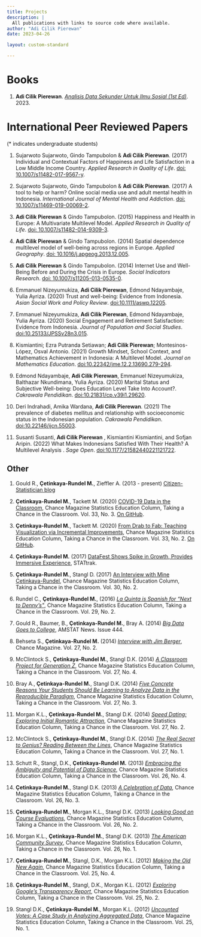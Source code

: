 ```yaml
---
title: Projects
description: |
  All publications with links to source code where available.
author: "Adi Cilik Pierewan"
date: 2023-04-26

layout: custom-standard

---
```


# Books

1.  **Adi Cilik Pierewan**. *[Analisis Data Sekunder Untuk Ilmu Sosial (1st
    Ed)](http://daris.netlify.app/)*. 2023.



# International Peer Reviewed Papers

(\* indicates undergraduate students)

1.  Sujarwoto Sujarwoto, Gindo Tampubolon & **Adi Cilik Pierewan**. (2017) Individual and Contextual Factors of Happiness and Life Satisfaction in a Low Middle Income Country. *Applied Research in Quality of Life*.
    [doi:
    10.1007/s11482-017-9567-y](https://link.springer.com/article/10.1007/s11482-017-9567-y).

2.  Sujarwoto Sujarwoto, Gindo Tampubolon & **Adi Cilik Pierewan**. (2017) A tool to help or harm? Online social media use and adult mental health in Indonesia. *International Journal of Mental Health and Addiction*.
    [doi:
    10.1007/s11469-019-00069-2](https://link.springer.com/article/10.1007/s11469-019-00069-2).

3.  **Adi Cilik Pierewan** & Gindo Tampubolon. (2015) Happiness and Health in Europe: A Multivariate Multilevel Model. *Applied Research in Quality of Life*.
    [doi: 10.1007/s11482-014-9309-3](https://link.springer.com/article/10.1007/s11482-014-9309-3).

4.  **Adi Cilik Pierewan** & Gindo Tampubolon. (2014) Spatial dependence multilevel model of well-being across regions in Europe. *Applied Geography*.
    [doi: 10.1016/j.apgeog.2013.12.005](https://www.sciencedirect.com/science/article/abs/pii/S0143622813002816).

5.  **Adi Cilik Pierewan** & Gindo Tampubolon. (2014) Internet Use and Well-Being Before and During the Crisis in Europe. *Social Indicators Research*.
    [doi: 10.1007/s11205-013-0535-0](https://link.springer.com/article/10.1007/s11205-013-0535-0).

6.  Emmanuel Nizeyumukiza, **Adi Cilik Pierewan**, Edmond Ndayambaje, Yulia Ayriza. (2020) Trust and well-being: Evidence from Indonesia. *Asian Social Work and Policy Review*.
    [doi:10.1111/aswp.12205](https://onlinelibrary.wiley.com/doi/abs/10.1111/aswp.12205).


7.  Emmanuel Nizeyumukiza, **Adi Cilik Pierewan**, Edmond Ndayambaje, Yulia Ayriza. (2020) Social Engagement and Retirement Satisfaction: Evidence from Indonesia. *Journal of Population and Social Studies*.
    [doi:10.25133/JPSSv28n3.015](https://so03.tci-thaijo.org/index.php/jpss/article/view/227699).


8.  Kismiantini; Ezra Putranda Setiawan;  **Adi Cilik Pierewan**; Montesinos-López, Osval Antonio. (2021) Growth Mindset, School Context, and Mathematics Achievement in Indonesia: A Multilevel Model. *Journal on Mathematics Education*.
    [doi:10.22342/jme.12.2.13690.279-294](https://ejournal.unsri.ac.id/index.php/jme/article/view/13690).

9.  Edmond Ndayambaje, **Adi Cilik Pierewan**, Emmanuel Nizeyumukiza,
Balthazar Nkundimana, Yulia Ayriza. (2020) Marital Status and Subjective Well-being: Does Education Level
Take Into Account?. *Cakrawala Pendidikan*.
    [doi:10.21831/cp.v39i1.29620](https://journal.uny.ac.id/index.php/cp/article/view/29620).

9.  Deri Indrahadi, Amika Wardana, **Adi Cilik Pierewan**. (2021) The prevalence of diabetes mellitus and relationship with socioeconomic status in the Indonesian population. *Cakrawala Pendidikan*.
    [doi:10.22146/ijcn.55003](https://journal.uny.ac.id/index.php/cp/article/view/29620).

10.  Susanti Susanti, **Adi Cilik Pierewan** ,
Kismiantini Kismiantini, and Sofjan Aripin. (2022) What Makes Indonesians Satisfied With
Their Health? A Multilevel
Analysis . *Sage Open*.
    [doi:10.1177/21582440221121722](https://journals.sagepub.com/doi/pdf/10.1177/21582440221121722).

## Other

1.  Gould R., **Çetinkaya-Rundel M.**, Zieffler A. (2013 - present)
    [Citizen-Statistician blog](http://citizen-statistician.org/)

2.  **Çetinkaya-Rundel M.**, Tackett M. (2020) [COVID-19 Data in the
    Classroom
    ](https://chance.amstat.org/2020/09/covid-19-in-the-classroom/),
    Chance Magazine Statistics Education Column, Taking a Chance in the
    Classroom. Vol. 33, No. 3. [On
    GitHub](https://github.com/mine-cetinkaya-rundel/take-a-chance/tree/master/2020-07-classroom-covid19).

3.  **Çetinkaya-Rundel M.**, Tackett M. (2020) [From Drab to Fab:
    Teaching Visualization via Incremental
    Improvements](https://chance.amstat.org/2020/04/from-drab-to-fab/),
    Chance Magazine Statistics Education Column, Taking a Chance in the
    Classroom. Vol. 33, No. 2. [On
    GitHub](https://github.com/mine-cetinkaya-rundel/take-a-chance/tree/master/2020-02-drab-to-fab).

4.  **Çetinkaya-Rundel M.** (2017) [DataFest Shows Spike in Growth,
    Provides Immersive
    Experience](http://stattrak.amstat.org/2017/09/01/datafestspike/),
    STATtrak.

5.  **Çetinkaya-Rundel M.**, Stangl D. (2017) [An Interview with Mine
    Çetinkaya-Rundel](https://chance.amstat.org/2017/04/interview-mine-cetinkaya-rundel/),
    Chance Magazine Statistics Education Column, Taking a Chance in the
    Classroom. Vol. 30, No. 2.

6.  Rundel C., **Çetinkaya-Rundel M.**, (2016) [*La Quinta is Spanish
    for "Next to
    Denny's\"*](http://chance.amstat.org/2016/04/la-quinta/), Chance
    Magazine Statistics Education Column, Taking a Chance in the
    Classroom. Vol. 29, No. 2.

7.  Gould R., Baumer, B., **Çetinkaya-Rundel M.**, Bray A. (2014) [*Big
    Data Goes to
    College*](http://magazine.amstat.org/blog/2014/06/01/datafest/),
    AMSTAT News. Issue 444.

8.  Behseta S., **Çetinkaya-Rundel M.** (2014) [*Interview with Jim
    Berger*](http://chance.amstat.org/2014/04/interview-with-berger/),
    Chance Magazine. Vol. 27, No. 2.

9.  McClintock S., **Çetinkaya-Rundel M.**, Stangl D.K. (2014) [*A
    Classroom Project for Generation
    Z*](http://chance.amstat.org/2014/11/classroom/), Chance Magazine
    Statistics Education Column, Taking a Chance in the Classroom. Vol.
    27, No. 4.

10. Bray A., **Çetinkaya-Rundel M.**, Stangl D.K. (2014) [*Five Concrete
    Reasons Your Students Should Be Learning to Analyze Data in the
    Reproducible
    Paradigm*](http://chance.amstat.org/2014/09/reproducible-paradigm/),
    Chance Magazine Statistics Education Column, Taking a Chance in the
    Classroom. Vol. 27, No. 3.

11. Morgan K.L., **Çetinkaya-Rundel M.**, Stangl D.K. (2014) [*Speed
    Dating: Exploring Initial Romantic
    Attraction*](http://chance.amstat.org/2014/04/speed-dating/), Chance
    Magazine Statistics Education Column, Taking a Chance in the
    Classroom. Vol. 27, No. 2.

12. McClintock S., **Çetinkaya-Rundel M.**, Stangl D.K. (2014) [*The
    Real Secret to Genius? Reading Between the
    Lines*](http://chance.amstat.org/2014/02/classroom-27-1/), Chance
    Magazine Statistics Education Column, Taking a Chance in the
    Classroom. Vol. 27, No. 1.

13. Schutt R., Stangl, D.K., **Çetinkaya-Rundel M.** (2013) [*Embracing
    the Ambiguity and Potential of Data
    Science*](http://chance.amstat.org/2013/11/classroom-26-4/), Chance
    Magazine Statistics Education Column, Taking a Chance in the
    Classroom. Vol. 26, No. 4.

14. **Çetinkaya-Rundel M.**, Stangl D.K. (2013) [*A Celebration of
    Data*](http://chance.amstat.org/2013/09/classroom_26-3/), Chance
    Magazine Statistics Education Column, Taking a Chance in the
    Classroom. Vol. 26, No. 3.

15. **Çetinkaya-Rundel M.**, Morgan K.L., Stangl D.K. (2013) [*Looking
    Good on Course
    Evaluations*](http://chance.amstat.org/2013/04/looking-good/),
    Chance Magazine Statistics Education Column, Taking a Chance in the
    Classroom. Vol. 26, No. 2.

16. Morgan K.L., **Çetinkaya-Rundel M.**, Stangl D.K. (2013) [*The
    American Community Survey*](http://chance.amstat.org/2013/02/acs/),
    Chance Magazine Statistics Education Column, Taking a Chance in the
    Classroom. Vol. 26, No. 1.

17. **Çetinkaya-Rundel M.**, Stangl, D.K., Morgan K.L. (2012) [*Making
    the Old New
    Again*](http://chance.amstat.org/2012/11/chance-in-the-classroom-25-4/),
    Chance Magazine Statistics Education Column, Taking a Chance in the
    Classroom. Vol. 25, No. 4.

18. **Çetinkaya-Rundel M.**, Stangl, D.K., Morgan K.L. (2012)
    [*Exploring Google's Transparency
    Report*](http://chance.amstat.org/2012/04/google/), Chance Magazine
    Statistics Education Column, Taking a Chance in the Classroom. Vol.
    25, No. 2.

19. Stangl D.K., **Çetinkaya-Rundel M.**, Morgan K.L. (2012) [*Uncounted
    Votes: A Case Study in Analyzing Aggregated
    Data*](http://chance.amstat.org/2012/02/taking-a-chance/), Chance
    Magazine Statistics Education Column, Taking a Chance in the
    Classroom. Vol. 25, No. 1.